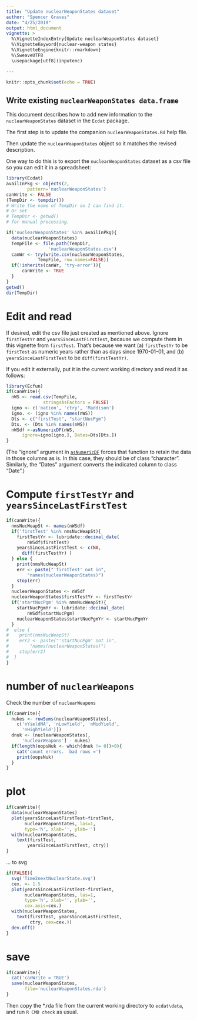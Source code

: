 ```yaml
---
title: "Update nuclearWeaponStates dataset"
author: "Spencer Graves"
date: "4/25/2019"
output: html_document
vignette: >
  %\VignetteIndexEntry{Update nuclearWeaponStates dataset}
  %\VignetteKeyword{nuclear-weapon states}
  %\VignetteEngine{knitr::rmarkdown}
  %\SweaveUTF8
  \usepackage[utf8](inputenc)

---
```


```r
knitr::opts_chunk$set(echo = TRUE)
```

## Write existing `nuclearWeaponStates data.frame`

This document describes how to add new information to the `nuclearWeaponStates` dataset in the `Ecdat` package.  

The first step is to update the companion  `nuclearWeaponStates.Rd` help file.

Then update the `nuclearWeaponStates` object so it matches the revised description.  

One way to do this is to export the `nuclearWeaponStates` dataset as a csv file so you can edit it in a spreadsheet:

```r
library(Ecdat)
availInPkg <- objects(2,
        pattern='nuclearWeaponStates')
canWrite <- FALSE 
(TempDir <- tempdir())
# Write the name of TempDir so I can find it. 
# Or set 
# TempDir <- getwd()
# for manual processing.

if('nuclearWeaponStates' %in% availInPkg){
  data(nuclearWeaponStates)
  TempFile <- file.path(TempDir, 
                'nuclearWeaponStates.csv')
  canWr <- try(write.csv(nuclearWeaponStates, 
            TempFile, row.names=FALSE))
  if(!inherits(canWr, 'try-error')){
      canWrite <- TRUE
  }
} 
getwd()
dir(TempDir)
```

# Edit and read 

If desired, edit the csv file just created as mentioned above. Ignore `firstTestYr` and `yearsSinceLastFirstTest`, because we compute them in this vignette from `firstTest`.  That's because we want (a) `firstTestYr` to be `firstTest` as numeric years rather than as days since 1970-01-01, and (b) `yearsSinceLastFirstTest` to be `diff(firstTestYr)`.  

If you edit it externally, put it in the current working directory and read it as follows:

```r
library(Ecfun)
if(canWrite){
  nWS <- read.csv(TempFile, 
              stringsAsFactors = FALSE)
  igno <- c('nation', 'ctry', 'Maddison')
  igno. <- (igno %in% names(nWS))
  Dts <- c("firstTest", "startNucPgm")
  Dts. <- (Dts %in% names(nWS))
  nWSdf <-asNumericDF(nWS, 
      ignore=igno[igno.], Dates=Dts[Dts.]) 
}
```

(The "ignore" argument in [`asNumericDF`](https://www.rdocumentation.org/packages/Ecfun/versions/0.2-0/topics/asNumericDF) forces that function to retain the data in those columns as is.  In this case, they should be of class "character".  Similarly, the "Dates" argument converts the indicated column to class "Date".)

# Compute `firstTestYr` and `yearsSinceLastFirstTest` 

```r
if(canWrite){
  nmsNucWeapSt <- names(nWSdf)
  if('firstTest' %in% nmsNucWeapSt){
    firstTestYr <- lubridate::decimal_date(
        nWSdf$firstTest) 
    yearsSinceLastFirstTest <- c(NA, 
      diff(firstTestYr) ) 
  } else {
    print(nmsNucWeapSt)
    err <- paste("'firstTest' not in", 
        "names(nuclearWeaponStates)")
    stop(err)
  }
  nuclearWeaponStates <- nWSdf
  nuclearWeaponStates$firstTestYr <- firstTestYr
  if('startNucPgm' %in% nmsNucWeapSt){
    startNucPgmYr <- lubridate::decimal_date(
        nWSdf$startNucPgm) 
    nuclearWeaponStates$startNucPgmYr <- startNucPgmYr
  } 
#  else {
#    print(nmsNucWeapSt)
#    err2 <- paste("'startNucPgm' not in", 
#        "names(nuclearWeaponStates)")
#    stop(err2)
#  }
}
```

# number of `nuclearWeapons`

Check the number of `nuclearWeapons`

```r
if(canWrite){
  nukes <- rowSums(nuclearWeaponStates[, 
    c('nYieldNA', 'nLowYield', 'nMidYield',
      'nHighYield')])
  dnuk <- (nuclearWeaponStates[,
      'nuclearWeapons'] - nukes)
  if(length(oopsNuk <- which(dnuk != 0))>0){
    cat('count errors.  bad rows =')
    print(oopsNuk)
  }
}
```

# plot 

```r
if(canWrite){
  data(nuclearWeaponStates)
  plot(yearsSinceLastFirstTest~firstTest,
       nuclearWeaponStates, las=1, 
       type='h', xlab='', ylab='')
  with(nuclearWeaponStates, 
    text(firstTest, 
        yearsSinceLastFirstTest, ctry))
}
```  

... to svg 

```r
if(FALSE){
  svg('Time2nextNuclearState.svg')
  cex. <- 1.5
  plot(yearsSinceLastFirstTest~firstTest,
       nuclearWeaponStates, las=1, 
       type='h', xlab='', ylab='',
       cex.axis=cex.)
  with(nuclearWeaponStates, 
    text(firstTest, yearsSinceLastFirstTest,
         ctry, cex=cex.))
  dev.off()
}
```  

# save 

```r
if(canWrite){
  cat('canWrite = TRUE')
  save(nuclearWeaponStates, 
       file='nuclearWeaponStates.rda')
}
```

Then copy the *.rda file from the current working directory to `ecdat\data`, and run `R CMD check` as usual.  
